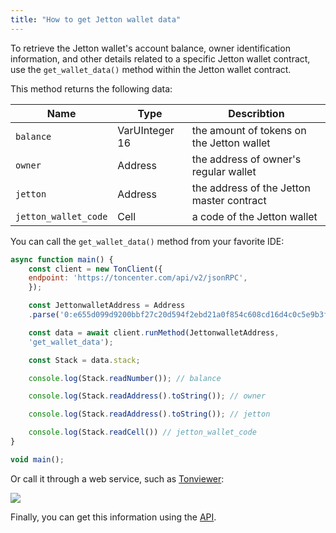 ```yaml
---
title: "How to get Jetton wallet data"
---
```



To retrieve the Jetton wallet's account balance, owner identification information, and other details related to a specific Jetton wallet contract,
use the `get_wallet_data()` method within the Jetton wallet contract.

This method returns the following data:

| Name                 | Type           | Describtion                               |
| -------------------- | -------------- | ----------------------------------------- |
| `balance`            | VarUInteger 16 | the amount of tokens on the Jetton wallet |
| `owner`              | Address        | the address of owner's regular wallet     |
| `jetton`             | Address        | the address of the Jetton master contract |
| `jetton_wallet_code` | Cell           | a code of the Jetton wallet               |

You can call the `get_wallet_data()` method from your favorite IDE:

```javascript
async function main() {
    const client = new TonClient({
    endpoint: 'https://toncenter.com/api/v2/jsonRPC',
    });

    const JettonwalletAddress = Address
    .parse('0:e655d099d9200bbf27c20d594f2ebd21a0f854c608cd16d4c0c5e9b3f55fc2e7'); 

    const data = await client.runMethod(JettonwalletAddress, 
    'get_wallet_data');

    const Stack = data.stack;

    console.log(Stack.readNumber()); // balance

    console.log(Stack.readAddress().toString()); // owner 

    console.log(Stack.readAddress().toString()); // jetton

    console.log(Stack.readCell()) // jetton_wallet_code
}

void main();
```

Or call it through a web service, such as [Tonviewer](https://tonviewer.com/EQDmVdCZ2SALvyfCDVlPLr0hoPhUxgjNFtTAxemz9V_C5wbN?section=method):

<Image
  src="/resources/images/get-wallet-data-Tonviewer.png"
  darkSrc="/resources/images/the-same-but-dark-theme.png"
/>

Finally, you can get this information using the [API](/ecosystem/rpc/overview.mdx).
